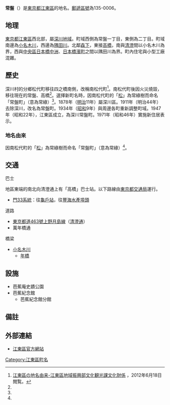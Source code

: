 {{Infobox Settlement
|official_name = 常盤
|native_name =
|settlement_type = [[町|町]]
|image_skyline = Basho memorial hall tokiwa koto tokyo 2009.JPG
|imagesize = 200px
|image_caption = 芭蕉紀念館
|image_flag =
|image_seal =
| image_map =
| map_caption =
| pushpin_map =
|subdivision_type = [[國家|國家]]
|subdivision_name = [[File:Flag_of_Japan.svg|border]] [[日本|日本]]
|subdivision_type1 = [[都道府縣|都道府縣]]
|subdivision_name1 = [[File:Flag_of_Tokyo_Prefecture.svg|25px]] [[東京都|東京都]]
|subdivision_type2 = [[東京都區部|特別區]]
|subdivision_name2 = [[File:Flag_of_Koto,_Tokyo.svg|25px]] [[江東區_(東京都)|江東區]]
|established_title =
|established_date =
|government_type =
|leader_title =
|leader_name =
|area_magnitude =
|area_total_sq_mi =
|area_total_km2 =
|area_land_sq_mi =
|area_land_km2 =
|area_urban_sq_mi =
|area_urban_km2 =
|area_metro_km2 =
|area_metro_sq_mi =
|population_as_of= 2013年（平成25年）8月1日
|population_footnotes =
|population_total = 1933<ref>[http://www.city.koto.lg.jp/profile/koto/5353/15817/file/H25.8.pdf 江東区の世帯と人口（住民基本台帳による） 区民部区民課 平成25年8月1日現在]{{dead link|date=2017年12月 |bot=InternetArchiveBot |fix-attempted=yes }}</ref>
|population_urban =
|population_metro =
|population_density_sq_mi =
|population_density_km2 =
| timezone = [[日本標準時間|JST]]
| utc_offset = +9
|timezone_DST =
|utc_offset_DST =
|latd=|latm=|lats=|latNS=
|longd=|longm=|longs=|longEW=
|elevation_footnotes=
|elevation_m =
|elevation_ft =
|postal_code_type = [[郵遞區號|郵遞區號]]
|postal_code = 135-0006
|area_code =
|website =
|footnotes =
}}
'''常盤'''（{{jpn|j=常盤|hg=ときわ|rm=Tokiwa|f=y}}）是[[東京都|東京都]][[江東區_(東京都)|江東區]]的地名。[[郵遞區號|郵遞區號]]為135-0006。

== 地理 ==
[[東京都|東京都]][[江東區_(東京都)|江東區]]西北部，屬[[深川區|深川地域]]。町域西側為常盤一丁目，東側為二丁目。町域南邊為[[小名木川|小名木川]]，西邊為[[隅田川|隅田川]]。北鄰[[森下_(江東區)|森下]]，東接[[高橋_(江東區)|高橋]]，南與[[清澄|清澄]]間以小名木川為界，西與[[中央區_(東京都)|中央區]][[日本橋中洲|日本橋中洲]]、[[日本橋濱町|日本橋濱町]]之間以隅田川為界。町內住宅與小型工廠混雜。

== 歷史 ==
深川村的分鄉松代町移往四之橋南側，改稱南松代町<ref name="yura">[http://www.city.koto.lg.jp/seikatsu/shogai-gakushu/6378/6379.html 江東區の地名由来-江東區地域振興部文化観光課文化財係] {{webarchive|url=https://web.archive.org/web/20130719163650/http://www.city.koto.lg.jp/seikatsu/shogai-gakushu/6378/6379.html |date=2013-07-19 }}，2012年6月18日閲覧。</ref>。南松代町後因火災燒毀，移往現在的常盤、高橋<ref name="yura" />。選擇新町名時，因南松代町的「[[松樹|松]]」為常綠樹而命名「常盤町」（意為常綠）<ref name="yura" />。1878年（[[明治|明治]]11年）屬深川區。1911年（明治44年）去除深川，改名為常盤町。1934年（[[昭和|昭和]]9年）與周邊各町重新調整町域。1947年（昭和22年），江東區成立，為深川常盤町。1971年（昭和46年）實施新住居表示。
=== 地名由來 ===
因南松代町的「[[松樹|松]]」為常綠樹而命名「常盤町」（意為常綠）<ref name="yura"/>。

== 交通 ==
; 巴士
地區東端的南北向清澄通上有「高橋」巴士站。以下路線由[[東京都交通局|東京都交通局]]運行。
* [[都營巴士江東營業所#門33系統|門33系統]]：往[[龜戶站|龜戶站]]，往[[豐海水產埠頭|豐海水產埠頭]]
; 道路
* [[東京都道463號上野月島線|東京都道463號上野月島線]]（[[清澄通|清澄通]]）
* 萬年橋通
; 橋梁
* [[小名木川|小名木川]]
** [[萬年橋_(東京都)|年橋]]

== 設施 ==
* 芭蕉庵史蹟公園
* 芭蕉紀念館
** 芭蕉紀念館分館

== 備註 ==
{{reflist}}

== 外部連結 ==
*[http://www.city.koto.lg.jp/ 江東區官方網站] {{Wayback|url=http://www.city.koto.lg.jp/ |date=20130723024418 }}

{{江東區的町名}}
{{DEFAULTSORT:Tokiwa}}
[[Category:江東區町名|Category:江東區町名]]